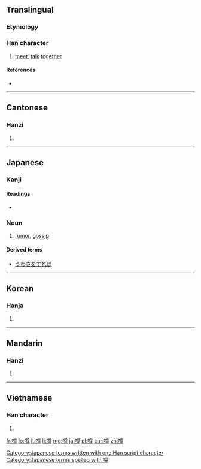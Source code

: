 ==Translingual==
===Etymology===
{{Han compound|口|尊|c1=s|t1=mouth|c2=p|ls=psc}}

===Han character===
{{Han char|rn=30|rad=口|as=12|sn=15|four=6804<sub>6</sub>|canj=口廿田戈 (RTWI)|ids=⿰[[口]][[尊]]}}

# [[meet]], [[talk]] [[together]]

====References====
* {{Han ref|kx=0208.060|dkj=04286|dj=0431.030|hdz=10686.050|uh=5642|ud=22082|bh=E4F7|bd=58615}}

----

==Cantonese==

===Hanzi===
{{yue-hanzi|jyut=|y=jyun2}}

# {{defn|lang=yue|sort=口12}}

----

==Japanese==

===Kanji===
{{ja-kanji|grade=n|rs=口12}}

====Readings====
* {{ja-readings|on=[[そん]] (son)|kun=[[うわさ]] (uwasa)}}

===Noun===
{{ja-noun|k|hira=うわさ|rom=uwasa}}

# [[rumor]], [[gossip]]

====Derived terms====
* [[うわさをすれば]]

[[Category:Japanese terms written with one Han script character]]
[[Category:Japanese terms spelled with 噂]]

----

==Korean==

===Hanja===
{{ko-hanja|hangeul=준|rv=jun|mr=chun}}

# {{defn|lang=ko|sort=口12}}

----

==Mandarin==

===Hanzi===
{{cmn-hanzi|pin=[[zǔn]] ([[zun3]]), [[kuò]] ([[kuo4]])|wg=tsun<sup>3</sup>, k'uo<sup>4</sup>}}

# {{defn|lang=cmn|sort=口12}}

----

==Vietnamese==

===Han character===
{{vi-hantu|[[ton]]|rs=口12}}

# {{defn|lang=vi|sort=口12}}

[[fr:噂]]
[[lo:噂]]
[[lt:噂]]
[[li:噂]]
[[mg:噂]]
[[ja:噂]]
[[pl:噂]]
[[chr:噂]]
[[zh:噂]]